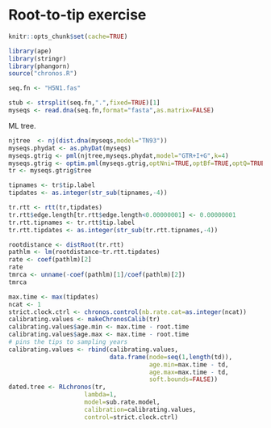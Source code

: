 # Root-to-tip exercise


```r
knitr::opts_chunk$set(cache=TRUE)
```


```r
library(ape)
library(stringr)
library(phangorn)
source("chronos.R")
```

```r
seq.fn <- "H5N1.fas"
```

```r
stub <- strsplit(seq.fn,".",fixed=TRUE)[1]
myseqs <- read.dna(seq.fn,format="fasta",as.matrix=FALSE)
```

ML tree.

```r
njtree  <- nj(dist.dna(myseqs,model="TN93"))
myseqs.phydat <- as.phyDat(myseqs)
myseqs.gtrig <- pml(njtree,myseqs.phydat,model="GTR+I+G",k=4)
myseqs.gtrig <- optim.pml(myseqs.gtrig,optNni=TRUE,optBf=TRUE,optQ=TRUE,optInv=TRUE,optGamma=TRUE,optEdge=TRUE,optRate=FALSE)
tr <- myseqs.gtrig$tree
```

```r
tipnames <- tr$tip.label
tipdates <- as.integer(str_sub(tipnames,-4))
```

```r
tr.rtt <- rtt(tr,tipdates)
tr.rtt$edge.length[tr.rtt$edge.length<0.00000001] <- 0.00000001
tr.rtt.tipnames <- tr.rtt$tip.label
tr.rtt.tipdates <- as.integer(str_sub(tr.rtt.tipnames,-4))
```


```r
rootdistance <- distRoot(tr.rtt)
pathlm <- lm(rootdistance~tr.rtt.tipdates)
rate <- coef(pathlm)[2]
rate
tmrca <- unname(-coef(pathlm)[1]/coef(pathlm)[2])
tmrca
```

```r
max.time <- max(tipdates)
ncat <- 1
strict.clock.ctrl <- chronos.control(nb.rate.cat=as.integer(ncat))
calibrating.values <- makeChronosCalib(tr)
calibrating.values$age.min <- max.time - root.time
calibrating.values$age.max <- max.time - root.time
# pins the tips to sampling years
calibrating.values <- rbind(calibrating.values,
                            data.frame(node=seq(1,length(td)),
                                       age.min=max.time - td,
                                       age.max=max.time - td,
                                       soft.bounds=FALSE))
dated.tree <- RLchronos(tr, 
                     lambda=1, 
                     model=sub.rate.model, 
                     calibration=calibrating.values,
                     control=strict.clock.ctrl)
```
